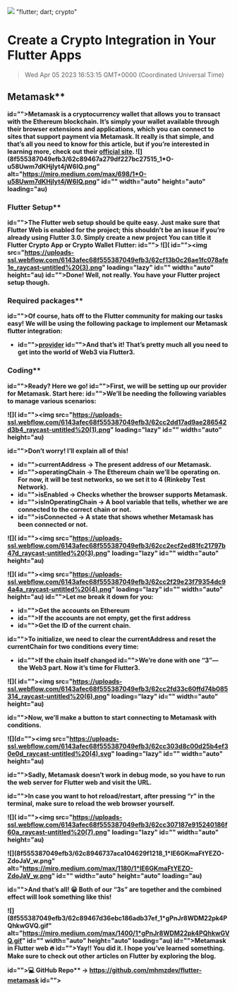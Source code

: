 ![](https://uploads-ssl.webflow.com/6143afec68f555387049efb3/62ed6373eb86d367268d59e3_flutter3.png)
"flutter; dart; crypto"
# Create a Crypto Integration in Your Flutter Apps
> Wed Apr 05 2023 16:53:15 GMT+0000 (Coordinated Universal Time)

## <strong id="">Metamask**
id="">Metamask is a cryptocurrency wallet that allows you to transact with the Ethereum blockchain. It’s simply your wallet available through their browser extensions and applications, which you can connect to sites that support payment via Metamask. It really is that simple, and that’s all you need to know for this article, but if you’re interested in learning more, check out their <a href="https://metamask.io/" target="_blank" id="">official site</a>.
![](8f555387049efb3/62c89467a279df227bc27515_1*O-u58Uwm7dKHjIyt4jW6IQ.png" alt="https://miro.medium.com/max/698/1*O-u58Uwm7dKHjIyt4jW6IQ.png" id="" width="auto" height="auto" loading="au)

### <strong id="">Flutter Setup**
id="">The Flutter web setup should be quite easy. Just make sure that Flutter Web is enabled for the project; this shouldn’t be an issue if you’re already using Flutter 3.0. Simply create a new project You can title it Flutter Crypto App or Crypto Wallet Flutter:
id="">‍
![]( id=""><img src="https://uploads-ssl.webflow.com/6143afec68f555387049efb3/62cf13b0c26ae1fc078afe1e_raycast-untitled%20(3).png" loading="lazy" id="" width="auto" height="au)
id="">Done! Well, not really. You have your Flutter project setup though.

### <strong id="">Required packages**
id="">Of course, hats off to the Flutter community for making our tasks easy! We will be using the following package to implement our Metamask flutter integration:
- id=""><a href="https://pub.dev/packages/provider" target="_blank" id="">provider</a>
id="">And that’s it! That’s pretty much all you need to get into the world of Web3 via Flutter3.

### <strong id="">‍Coding**
id="">Ready? Here we go!
id="">First, we will be setting up our provider for Metamask. Start here:
id="">We’ll be needing the following variables to manage various scenarios:

![]( id=""><img src="https://uploads-ssl.webflow.com/6143afec68f555387049efb3/62cc2dd17ad9ae286542d3b4_raycast-untitled%20(1).png" loading="lazy" id="" width="auto" height="au)

id="">Don’t worry! I’ll explain all of this!
- id="">currentAddress → The present address of our Metamask.
- id="">operatingChain → The Ethereum chain we’ll be operating on. For now, it will be test networks, so we set it to 4 (Rinkeby Test Network).
- id="">isEnabled → Checks whether the browser supports Metamask.
- id="">isInOperatingChain → A bool variable that tells, whether we are connected to the correct chain or not.
- id="">isConnected → A state that shows whether Metamask has been connected or not.

![]( id=""><img src="https://uploads-ssl.webflow.com/6143afec68f555387049efb3/62cc2ecf2ed81fc21797b47d_raycast-untitled%20(3).png" loading="lazy" id="" width="auto" height="au)

![]( id=""><img src="https://uploads-ssl.webflow.com/6143afec68f555387049efb3/62cc2f29e23f79354dc94a4a_raycast-untitled%20(4).png" loading="lazy" id="" width="auto" height="au)
id="">Let me break it down for you:
- id="">Get the accounts on Ethereum
- id="">If the accounts are not empty, get the first address
- id="">Get the ID of the current chain.

id="">To initialize, we need to clear the currentAddress and reset the currentChain for two conditions every time:
- id="">If the chain itself changed
id="">We’re done with one “3”— the Web3 part. Now it’s time for Flutter3.

![]( id=""><img src="https://uploads-ssl.webflow.com/6143afec68f555387049efb3/62cc2fd33c60ffd74b085314_raycast-untitled%20(6).png" loading="lazy" id="" width="auto" height="au)

id="">Now, we’ll make a button to start connecting to Metamask with conditions.

![](d=""><img src="https://uploads-ssl.webflow.com/6143afec68f555387049efb3/62cc303d8c00d25b4ef30e0d_raycast-untitled%20(4).svg" loading="lazy" id="" width="auto" height="au)

id="">Sadly, Metamask doesn’t work in debug mode, so you have to run the web server for Flutter web and visit the URL.

id="">In case you want to hot reload/restart, after pressing “r” in the terminal, make sure to reload the web browser yourself.

![]( id=""><img src="https://uploads-ssl.webflow.com/6143afec68f555387049efb3/62cc307187e915240186f60a_raycast-untitled%20(7).png" loading="lazy" id="" width="auto" height="au)

![](8f555387049efb3/62c8946737aca104629f1218_1*lE6GKmaFtYEZO-ZdoJaV_w.png" alt="https://miro.medium.com/max/1180/1*lE6GKmaFtYEZO-ZdoJaV_w.png" id="" width="auto" height="auto" loading="au)

id="">And that’s all! 😀 Both of our “3s” are together and the combined effect will look something like this!

![](8f555387049efb3/62c89467d36ebc186adb37ef_1*gPnJr8WDM22pk4PQhkwGVQ.gif" alt="https://miro.medium.com/max/1400/1*gPnJr8WDM22pk4PQhkwGVQ.gif" id="" width="auto" height="auto" loading="au)
id="">Metamask in Flutter web 🔥
id="">Yay!! You did it. I hope you’ve learned something. Make sure to check out other articles on Flutter by exploring the blog.

id=""><strong id="">💻 GitHub Repo** → <a href="https://github.com/mhmzdev/flutter-metamask" target="_blank" id="">https://github.com/mhmzdev/flutter-metamask</a>
id="">‍
